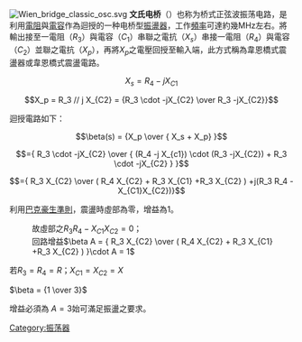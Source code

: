 [[File:Wien_bridge_classic_osc.svg|right]]
'''文氏电桥'''（{{lang-en|Wien bridge oscillator}}）也称为桥式正弦波振荡电路，是利用[[電阻|電阻]]與[[電容|電容]]作為迴授的一种电桥型[[振盪器|振盪器]]，工作[[頻率|頻率]]可達約幾MHz左右。將輸出接至一電阻（<math>R_3</math>）與電容（<math>C_1</math>）串聯之電抗（<math>X_s</math>）串接一電阻（<math>R_4</math>）與電容（<math>C_2</math>）並聯之電抗（<math>X_p</math>），再將<math>X_p</math>之電壓回授至輸入端，此方式稱為韋恩橋式震盪器或韋恩橋式震盪電路。 

:<math>
X_s  = R_4 -j X_{C1}
</math>

:<math>
X_p  = R_3 // j X_{C2} = {R_3 \cdot -jX_{C2} \over R_3 -jX_{C2}}
</math>

迴授電路如下：

:<math>
\beta(s) = {X_p \over { X_s + X_p}  }
</math>

:<math>
={ R_3 \cdot -jX_{C2} \over { (R_4 -j X_{c1}) \cdot (R_3 -jX_{C2}) + R_3 \cdot -jX_{C2} } }
</math>

:<math>
={ R_3 X_{C2}  \over ( R_4 X_{C2} + R_3 X_{C1} +R_3 X_{C2}  ) +j(R_3 R_4 -X_{C1}X_{C2})}
</math>

利用[[巴克豪生準則|巴克豪生準則]]，震盪時虛部為零，增益為1。
:故虛部之<math>R_3 R_4 -X_{C1}X_{C2}=0</math>；
:回路增益<math>\beta A = { R_3 X_{C2}  \over ( R_4 X_{C2} + R_3 X_{C1} +R_3 X_{C2}  ) }\cdot A = 1</math>
若<math>R_3 = R_4 = R</math>；<math> X_{C1} = X_{C2}=X</math>

<math>\beta = {1 \over 3}</math>

增益必須為 <math> A = 3</math>始可滿足振盪之要求。

[[Category:振荡器|Category:振荡器]]